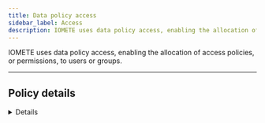 ```yaml
---
title: Data policy access
sidebar_label: Access
description: IOMETE uses data policy access, enabling the allocation of access policies, or permissions, to users or groups.
---
```




IOMETE uses data policy access, enabling the allocation of access policies, or permissions, to users or groups.

<hr />

## Policy details

<Details />

## Policy resources

| Field     | Description                                                                                                                                                                                                                                                                                  |
| --------- | -------------------------------------------------------------------------------------------------------------------------------------------------------------------------------------------------------------------------------------------------------------------------------------------- |
| Databases | Choose databases. All available options are displayed in the selection. The search function helps you find an exact match. <br/>Include is selected by default to allow access. Select <span className={styles.switch}>Exclude</span> to deny access.                                        |
| Tables    | Choose tables. All available options are displayed in the selection based on the chosen databases. The search function helps you find an exact match. <br/>Include is selected by default to allow access. Select <span className={styles.switch}>Exclude</span> to deny access.             |
| Columns   | Choose columns. All available options are displayed in the selection based on the chosen databases and tables. The search function helps you find an exact match. <br/>Include is selected by default to allow access. Select <span className={styles.switch}>Exclude</span> to deny access. |

:::success Wildcard

Wildcard characters can be included in the database name, the table name, or the column name:

- **Asterisk (\*):** indicates zero or more occurrences of characters
  <br />
  If you search for "apple*", it will match "apple," "applesauce," "applet," "apples," and any other word that starts with
  "apple." If you search for "*at," it will match "cat," "bat," "hat," "rat," and any other word that ends with "at." If
  you search for "a\*e," it will match "ace," "ate," "axe," "ape," and any other word that has an 'a' followed by any number
  of characters and then an 'e.'
- **Question mark (?):** indicates a single character
  <br />
  If you search for "h?t," it will match "hat," "hot," "hit," and any other three-letter word where the first and last letters
  are 'h' and 't,' respectively, and the second letter can be any single character.

:::

## Policy Conditions

IOMETE provides the following access conditions for managing fine-grained access control:

- **Allow conditions:** "Allow" is a positive permission that grants users or groups the explicit right to access a specific resource or perform particular actions. When a user or group is granted "Allow" permissions, they are explicitly permitted to perform the specified operations on the defined resource.
- **Exclude from Allow Conditions:** "Exclude from Allow" is a negative permission that can be used to exclude certain users or groups from an "Allow" policy. This means that even if a broader "Allow" rule exists, any user or group listed in the "Exclude from Allow" will be denied access, effectively overriding the broader permission.
- **Deny Conditions:** "Deny" is a negative permission that explicitly prohibits users or groups from accessing a resource or performing specific actions. When a user or group is listed in a "Deny" policy, they will be denied access, regardless of any "Allow" permissions that might exist.
- **Exclude from Deny Conditions:** "Exclude from Deny" is a positive permission that can be used to override a broader "Deny" rule. If a user or group is included in the "Exclude from Deny" list, they will be allowed access, even if there is a general "Deny" policy affecting other users or groups.

Each condition includes the following properties.

<table>
  <thead>
    <tr>
      <th style={{ whiteSpace: "nowrap" }}>Field</th>
      <th>Description</th>
    </tr>
  </thead>
  <tbody>
    <tr>
      <td style={{ whiteSpace: "nowrap" }}>Select Group</td>
      <td>
        Specify one or more <code>groups</code> for whom this policy should be applied. If no group is specified, you
        must provide a user.
      </td>
    </tr>
    <tr>
      <td style={{ whiteSpace: "nowrap" }}>Select User</td>
      <td>
        Specify one or more <code>users</code> for whom this policy should be applied. If no user is specified, you must
        provide a group.
      </td>
    </tr>
    <tr>
      <td style={{ whiteSpace: "nowrap" }}>Permissions</td>
      <td>
        Add or edit permissions: <code>Select</code> <code>Update</code> <code>Create</code> <code>Drop</code>{" "}
        <code>Alter</code> <code>Index</code> <code>Lock</code> <code>All</code> <code>ReplAdmin</code>{" "}
        <code>Service Admin</code> <code>Select/Deselect All</code>.
      </td>
    </tr>
  </tbody>
</table>

:::info
To add additional conditions, click on the `Add new condition` button. The conditions are evaluated in the order they appear in the policy. The top condition is applied first, followed by the second, third, and so on.

<p>
  Drag items from the left-side icon <DotsSixVertical size={20} className={styles.button} /> to reorder.
</p>
:::

## Access Policy evaluation flow

![accces-policy-evaliation-flow](/img/security/access-control-use-case/access-control-logic.png)

## Access control use cases

### Use case 1: Payment Database Access

This use case establishes the access rules for the `payment_db` database. It gives the `finance` group full access, while all other groups are excluded, apart from the `data_engs` group. This allows for potential access to be extended to `data_engs` group members.

```
Resources:
  - databases: payment_db:[*]
Allow: groups:[finance] permissions:[*]
Deny:  groups:[public] permission:[*]
Exclude from deny:
    - groups:[data_engs] permissions:[select]
    - groups:[finance] permissions:[*]

```

![access policy-use-case](/img/security/access-control-use-case/access-policy-use-case.png)

**Explanation**:

- The `Resources` section outlines the specific area this policy relates to. In this instance, it’s all tables/views found within the `payment_db` database.

  ![access policy resources](/img/security/access-control-use-case/access-policy-resources.png)

- The `Allow` section specifies which groups are granted access to the aforementioned resources. For this policy, the `finance` group has full access to all tables/views in the `payment_db` database.

  ![access policy conditions](/img/security/access-control-use-case/access-policy-conditions.png)

- The `Deny` section identifies the groups that are not permitted to access these resources. Here, the `public` group is explicitly denied access to all tables/views within the `payment_db` database.

  ![deny condition](/img/security/access-control-use-case/access-policy-deny-conditions.png)

- The `Exclude from deny` section lists the groups that are exempted from the access denial rule.
  ![exclude from deny](/img/security/access-control-use-case/exclude-from-deny-conditions.png)

:::info **Important**: 
Being excluded from denial doesn’t automatically grant resource access. It simply means that if there’s another rule permitting access, that rule will apply. In this case, the data_engs group is exempt from the denial rule, but they don’t have access to the resources since there isn’t an additional rule granting them access.
:::

:::info **Note**: 
If the Exclude from deny rule is not applied, all groups mentioned in the Deny section would be completely barred from accessing the specified resources, regardless of any other Allow rules that might exist. In this scenario, if the data_engs group was not specified in the Exclude from deny rule, they would be denied access to the payment_db database, even if there was another rule elsewhere that allowed them access. The Deny rule takes precedence over any conflicting Allow rules unless an Exclude from deny rule is specifically applied.
:::

### Use case 2: Validity Period

Validity Period can be applied to the policies. When validity period is defined, the policy will be active only during the specified time period.

![validity period](/img/security/access-control-use-case/access-policy-validity-period.png)

:::info **Note**: 
Multiple date ranges can be specified in the validity period.
:::

![add validity period](/img/security/access-control-use-case/add-policy-validity-period.png)

:::info **Note**: 
If you would like the policy to override all other policies during its validity period, select override.
:::info
![edit validity period](/img/security/access-control-use-case/edit-validity-period.png)
